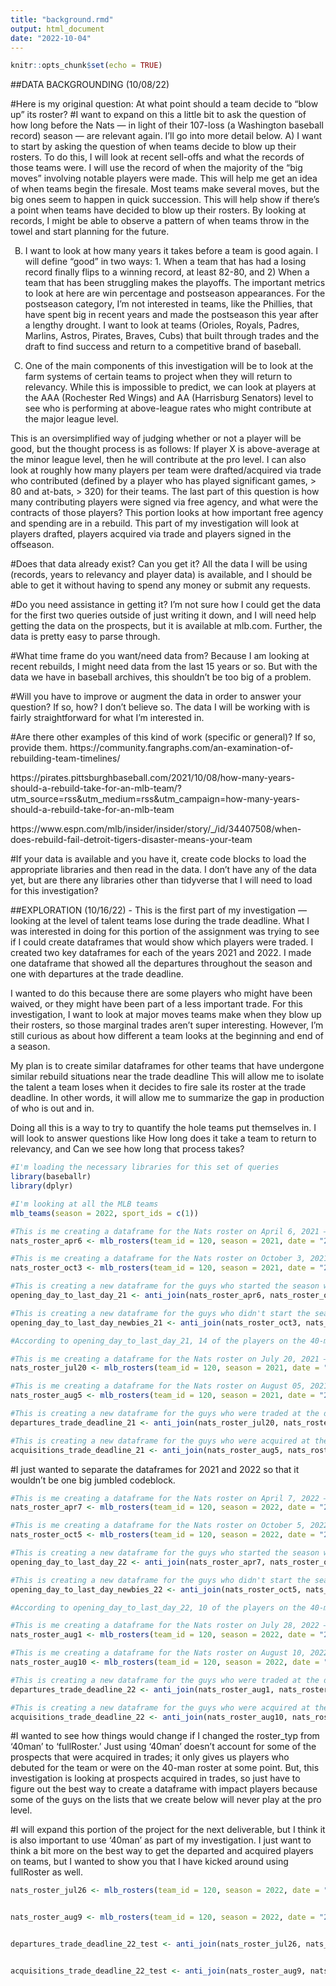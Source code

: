 ```yaml
---
title: "background.rmd"
output: html_document
date: "2022-10-04"
---
```


```r
knitr::opts_chunk$set(echo = TRUE)
```

##DATA BACKGROUNDING (10/08/22)

#Here is my original question: At what point should a team decide to "blow up" its roster? 
#I want to expand on this a little bit to ask the question of how long before the Nats — in light of their 107-loss (a Washington baseball record) season — are relevant again. I'll go into more detail below.
A) I want to start by asking the question of when teams decide to blow up their rosters. To do this, I will look at recent sell-offs and what the records of those teams were. I will use the record of when the majority of the "big moves" involving notable players were made. This will help me get an idea of when teams begin the firesale. Most teams make several moves, but the big ones seem to happen in quick succession. This will help show if there's a point when teams have decided to blow up their rosters. By looking at records, I might be able to observe a pattern of when teams throw in the towel and start planning for the future.

B) I want to look at how many years it takes before a team is good again. I will define "good" in two ways: 1. When a team that has had a losing record finally flips to a winning record, at least 82-80, and 2) When a team that has been struggling makes the playoffs. The important metrics to look at here are win percentage and postseason appearances. For the postseason category, I'm not interested in teams, like the Phillies, that have spent big in recent years and made the postseason this year after a lengthy drought. I want to look at teams (Orioles, Royals, Padres, Marlins, Astros, Pirates, Braves, Cubs) that built through trades and the draft to find success and return to a competitive brand of baseball.

C) One of the main components of this investigation will be to look at the farm systems of certain teams to project when they will return to relevancy. While this is impossible to predict, we can look at players at the AAA (Rochester Red Wings) and AA (Harrisburg Senators) level to see who is performing at above-league rates who might contribute at the major league level. 

This is an oversimplified way of judging whether or not a player will be good, but the thought process is as follows: If player X is above-average at the minor league level, then he will contribute at the pro level. I can also look at roughly how many players per team were drafted/acquired via trade who contributed (defined by a player who has played significant games, > 80 and at-bats, > 320) for their teams. The last part of this question is how many contributing players were signed via free agency, and what were the contracts of those players? This portion looks at how important free agency and spending are in a rebuild. This part of my investigation will look at players drafted, players acquired via trade and players signed in the offseason.

#Does that data already exist? Can you get it?
All the data I will be using (records, years to relevancy and player data) is available, and I should be able to get it without having to spend any money or submit any requests.

#Do you need assistance in getting it?
I'm not sure how I could get the data for the first two queries outside of just writing it down, and I will need help getting the data on the prospects, but it is available at mlb.com. Further, the data is pretty easy to parse through.

#What time frame do you want/need data from?
Because I am looking at recent rebuilds, I might need data from the last 15 years or so. But with the data we have in baseball archives, this shouldn't be too big of a problem.

#Will you have to improve or augment the data in order to answer your question? If so, how?
I don't believe so. The data I will be working with is fairly straightforward for what I'm interested in.

#Are there other examples of this kind of work (specific or general)? If so, provide them.
https://community.fangraphs.com/an-examination-of-rebuilding-team-timelines/

https://pirates.pittsburghbaseball.com/2021/10/08/how-many-years-should-a-rebuild-take-for-an-mlb-team/?utm_source=rss&utm_medium=rss&utm_campaign=how-many-years-should-a-rebuild-take-for-an-mlb-team

https://www.espn.com/mlb/insider/insider/story/_/id/34407508/when-does-rebuild-fail-detroit-tigers-disaster-means-your-team

#If your data is available and you have it, create code blocks to load the appropriate libraries and then read in the data.
I don't have any of the data yet, but are there any libraries other than tidyverse that I will need to load for this investigation?

##EXPLORATION (10/16/22) - This is the first part of my investigation — looking at the level of talent teams lose during the trade deadline.
What I was interested in doing for this portion of the assignment was trying to see if I could create dataframes that would show which players were traded. I created two key dataframes for each of the years 2021 and 2022. I made one dataframe that showed all the departures throughout the season and one with departures at the trade deadline. 

I wanted to do this because there are some players who might have been waived, or they might have been part of a less important trade. For this investigation, I want to look at major moves teams make when they blow up their rosters, so those marginal trades aren't super interesting. However, I'm still curious as about how different a team looks at the beginning and end of a season.

My plan is to create similar dataframes for other teams that have undergone similar rebuild situations near the trade deadline This will allow me to isolate the talent a team loses when it decides to fire sale its roster at the trade deadline. In other words, it will allow me to summarize the gap in production of who is out and in. 

Doing all this is a way to try to quantify the hole teams put themselves in. I will look to answer questions like How long does it take a team to return to relevancy, and Can we see how long that process takes?

```r
#I'm loading the necessary libraries for this set of queries
library(baseballr)
library(dplyr)
```

```r
#I'm looking at all the MLB teams
mlb_teams(season = 2022, sport_ids = c(1))

#This is me creating a dataframe for the Nats roster on April 6, 2021 — Opening Day
nats_roster_apr6 <- mlb_rosters(team_id = 120, season = 2021, date = "2021-04-06", roster_type = '40Man')

#This is me creating a dataframe for the Nats roster on October 3, 2021 — Last game of the season
nats_roster_oct3 <- mlb_rosters(team_id = 120, season = 2021, date = "2021-10-03", roster_type = '40Man')

#This is creating a new dataframe for the guys who started the season with the team but left before the end of the year
opening_day_to_last_day_21 <- anti_join(nats_roster_apr6, nats_roster_oct3, by = "person_full_name", copy = FALSE, na_matches = c("na", "never"))

#This is creating a new dataframe for the guys who didn't start the season with the team but ended the year as a Nat
opening_day_to_last_day_newbies_21 <- anti_join(nats_roster_oct3, nats_roster_apr6, by = "person_full_name", copy = FALSE, na_matches = c("na", "never"))

#According to opening_day_to_last_day_21, 14 of the players on the 40-man roster left the team, which is 35% of the roster, a solid amount during the season. That was without expiring contracts or players getting cut, which happens in the offseason. This could be interesting information to use in a potential graph, for we could track the change in the team over the course of the season.

#This is me creating a dataframe for the Nats roster on July 20, 2021 — pre-trade deadline
nats_roster_jul20 <- mlb_rosters(team_id = 120, season = 2021, date = "2021-07-20", roster_type = '40Man')

#This is me creating a dataframe for the Nats roster on August 05, 2021 — post-trade deadline
nats_roster_aug5 <- mlb_rosters(team_id = 120, season = 2021, date = "2021-08-05", roster_type = '40Man')

#This is creating a new dataframe for the guys who were traded at the deadline
departures_trade_deadline_21 <- anti_join(nats_roster_jul20, nats_roster_aug5, by = "person_full_name", copy = FALSE, na_matches = c("na", "never"))

#This is creating a new dataframe for the guys who were acquired at the deadline
acquisitions_trade_deadline_21 <- anti_join(nats_roster_aug5, nats_roster_jul20, by = "person_full_name", copy = FALSE, na_matches = c("na", "never"))
```

#I just wanted to separate the dataframes for 2021 and 2022 so that it wouldn't be one big jumbled codeblock.

```r
#This is me creating a dataframe for the Nats roster on April 7, 2022 — Opening Day
nats_roster_apr7 <- mlb_rosters(team_id = 120, season = 2022, date = "2022-04-07", roster_type = '40Man')

#This is me creating a dataframe for the Nats roster on October 5, 2022 — Last game of the season
nats_roster_oct5 <- mlb_rosters(team_id = 120, season = 2022, date = "2022-10-05", roster_type = '40Man')

#This is creating a new dataframe for the guys who started the season with the team but left before the end of the year
opening_day_to_last_day_22 <- anti_join(nats_roster_apr7, nats_roster_oct5, by = "person_full_name", copy = FALSE, na_matches = c("na", "never"))

#This is creating a new dataframe for the guys who didn't start the season with the team but ended the year as a Nat
opening_day_to_last_day_newbies_22 <- anti_join(nats_roster_oct5, nats_roster_apr7, by = "person_full_name", copy = FALSE, na_matches = c("na", "never"))

#According to opening_day_to_last_day_22, 10 of the players on the 40-man roster left the team, which is 25% of the roster. While this is less than the previous year, it is of comparable (if not greater) value because Juan Soto was included in the deal. This could be interesting information to use in a potential graph, for we could track the change in the team over the course of the season.

#This is me creating a dataframe for the Nats roster on July 28, 2022 — pre-trade deadline
nats_roster_aug1 <- mlb_rosters(team_id = 120, season = 2022, date = "2022-07-28", roster_type = '40Man')

#This is me creating a dataframe for the Nats roster on August 10, 2022 — post-trade deadline
nats_roster_aug10 <- mlb_rosters(team_id = 120, season = 2022, date = "2022-08-10", roster_type = '40Man')

#This is creating a new dataframe for the guys who were traded at the deadline
departures_trade_deadline_22 <- anti_join(nats_roster_aug1, nats_roster_aug10, by = "person_full_name", copy = FALSE, na_matches = c("na", "never"))

#This is creating a new dataframe for the guys who were acquired at the deadline
acquisitions_trade_deadline_22 <- anti_join(nats_roster_aug10, nats_roster_aug1, by = "person_full_name", copy = FALSE, na_matches = c("na", "never"))
```

#I wanted to see how things would change if I changed the roster_typ from '40man' to 'fullRoster.' Just using '40man' doesn't account for some of the prospects that were acquired in trades; it only gives us players who debuted for the team or were on the 40-man roster at some point. But, this investigation is looking at prospects acquired in trades, so just have to figure out the best way to create a dataframe with impact players because some of the guys on the lists that we create below will never play at the pro level. 

#I will expand this portion of the project for the next deliverable, but I think it is also important to use '40man' as part of my investigation. I just want to think a bit more on the best way to get the departed and acquired players on teams, but I wanted to show you that I have kicked around using fullRoster as well.
```r

nats_roster_jul26 <- mlb_rosters(team_id = 120, season = 2022, date = "2022-07-26", roster_type = 'fullRoster')


nats_roster_aug9 <- mlb_rosters(team_id = 120, season = 2022, date = "2022-08-09", roster_type = 'fullRoster')


departures_trade_deadline_22_test <- anti_join(nats_roster_jul26, nats_roster_aug9, by = "person_full_name", copy = FALSE, na_matches = c("na", "never"))


acquisitions_trade_deadline_22_test <- anti_join(nats_roster_aug9, nats_roster_jul26, by = "person_full_name", copy = FALSE, na_matches = c("na", "never"))
```